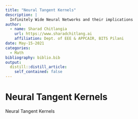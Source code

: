 ```yaml
---
title: "Neural Tangent Kernels"
description: |
  Infinitely Wide Neural Networks and their implications
author:
  - name: Sharad Chitlangia
    url: https://www.sharadchitlang.ai
    affiliation: Dept. of EEE & APPCAIR, BITS Pilani 
date: May-15-2021
categories:
  - Math
bibliography: biblio.bib
output: 
  distill::distill_article:
    self_contained: false
---
```


# Neural Tangent Kernels

Neural Tangent Kernels